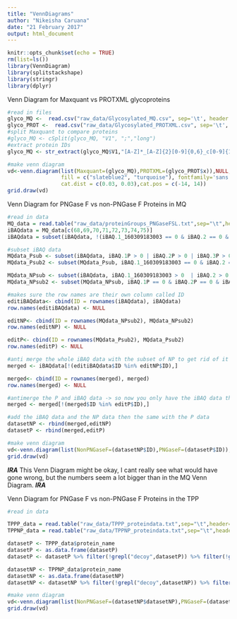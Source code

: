 ```yaml
---
title: "VennDiagrams"
author: "Nikeisha Caruana"
date: "21 February 2017"
output: html_document
---
```


```r
knitr::opts_chunk$set(echo = TRUE)
rm(list=ls())
library(VennDiagram)
library(splitstackshape)
library(stringr)
library(dplyr)
```

Venn Diagram for Maxquant vs PROTXML glycoproteins

```r
#read in files
glyco_MQ <-  read.csv("raw_data/Glycosylated_MQ.csv", sep='\t', header = FALSE)
glyco_PROT <-  read.csv("raw_data/Glycosylated_PROTXML.csv", sep='\t', header = TRUE)
#split Maxquant to compare proteins
#glyco_MQ <- cSplit(glyco_MQ, "V1", ";","long")
#extract protein IDs
glyco_MQ <- str_extract(glyco_MQ$V1,"[A-Z]*_[A-Z]{2}[0-9]{0,6}_c[0-9]{1,2}_g[0-9]{1}_i[0-9]{1}")

#make venn diagram
vd<-venn.diagram(list(Maxquant=(glyco_MQ),PROTXML=(glyco_PROT$x)),NULL,main="Identified glycosylated proteins",cat.just,
                 fill = c("slateblue2", "turquoise"), fontfamily='sans', cat.fontfamily= "sans", main.fontfamily = "sans",
                 cat.dist = c(0.03, 0.03),cat.pos = c(-14, 14))
grid.draw(vd)

```

Venn Diagram for PNGase F vs non-PNGase F Proteins in MQ

```r
#read in data
MQ_data = read.table("raw_data/proteinGroups_PNGaseFSL.txt",sep="\t",header=TRUE, row.names = 6)
iBAQdata = MQ_data[c(68,69,70,71,72,73,74,75)]
iBAQdata = subset(iBAQdata, !(iBAQ.1_160309183003 == 0 & iBAQ.2 == 0 & iBAQ.3 == 0 & iBAQ.4 == 0 & iBAQ.1P == 0 & iBAQ.2P == 0 & iBAQ.3P == 0 & iBAQ.4P == 0))

#subset iBAQ data
MQdata_Psub <- subset(iBAQdata, iBAQ.1P > 0 | iBAQ.2P > 0 | iBAQ.3P > 0 | iBAQ.4P > 0)
MQdata_Psub2 <- subset(MQdata_Psub, iBAQ.1_160309183003 == 0 & iBAQ.2 == 0 & iBAQ.3 == 0 & iBAQ.4 == 0)

MQdata_NPsub <- subset(iBAQdata, iBAQ.1_160309183003 > 0  | iBAQ.2 > 0 | iBAQ.3 > 0 | iBAQ.4 > 0)
MQdata_NPsub2 <- subset(MQdata_NPsub, iBAQ.1P == 0 & iBAQ.2P == 0 & iBAQ.3P == 0 & iBAQ.4P == 0 )
```

```r
#makes sure the row names are their own column called ID 
editiBAQdata<- cbind(ID = rownames(iBAQdata), iBAQdata)
row.names(editiBAQdata) <- NULL 

editNP<- cbind(ID = rownames(MQdata_NPsub2), MQdata_NPsub2)
row.names(editNP) <- NULL 

editP<- cbind(ID = rownames(MQdata_Psub2), MQdata_Psub2)
row.names(editP) <- NULL 
```

```r
#anti merge the whole iBAQ data with the subset of NP to get rid of it from the data
merged <- iBAQdata[!(editiBAQdata$ID %in% editNP$ID),]

merged<- cbind(ID = rownames(merged), merged)
row.names(merged) <- NULL 

#antimerge the P and iBAQ data -> so now you only have the iBAQ data that doesnt have NP or P alone (i.e the middle of the diagram)
merged <- merged[!(merged$ID %in% editP$ID),]
```

```r
#add the iBAQ data and the NP data then the same with the P data 
datasetNP <- rbind(merged,editNP)
datasetP <- rbind(merged,editP)

#make venn diagram
vd<-venn.diagram(list(NonPNGaseF=(datasetNP$ID),PNGaseF=(datasetP$ID)),NULL,main="Proteins in S. lineolata slime",cat.just,fill = c("cornflowerblue", "seagreen3"), fontfamily='sans', cat.fontfamily= "sans", main.fontfamily = "sans", cat.dist = c(0.03, 0.03),cat.pos = c(-14, 14))
grid.draw(vd)

```


***IRA***
This Venn Diagram might be okay, I cant really see what would have gone wrong, but the numbers seem a lot 
bigger than in the MQ Venn Diagram.
***IRA***


Venn Diagram for PNGase F vs non-PNGase F Proteins in the TPP


```r
#read in data

TPPP_data = read.table("raw_data/TPPP_proteindata.txt",sep="\t",header=TRUE)
TPPNP_data = read.table("raw_data/TPPNP_proteindata.txt",sep="\t",header=TRUE)

datasetP <- TPPP_data$protein_name 
datasetP <- as.data.frame(datasetP)
datasetP <- datasetP %>% filter(!grepl("decoy",datasetP)) %>% filter(!grepl("sp",datasetP))

datasetNP <- TPPNP_data$protein_name 
datasetNP <- as.data.frame(datasetNP)
datasetNP <- datasetNP %>% filter(!grepl("decoy",datasetNP)) %>% filter(!grepl("sp",datasetNP))

```

```r
#make venn diagram
vd<-venn.diagram(list(NonPNGaseF=(datasetNP$datasetNP),PNGaseF=(datasetP$datasetP)),NULL,main="Proteins identified by the Trans-Proteomic Pipeline in S. lineolata slime",cat.just,fill = c("cornflowerblue", "seagreen3"), fontfamily='sans', cat.fontfamily= "sans", main.fontfamily = "sans", cat.dist = c(0.03, 0.03),cat.pos = c(-14, 14))
grid.draw(vd)
```
